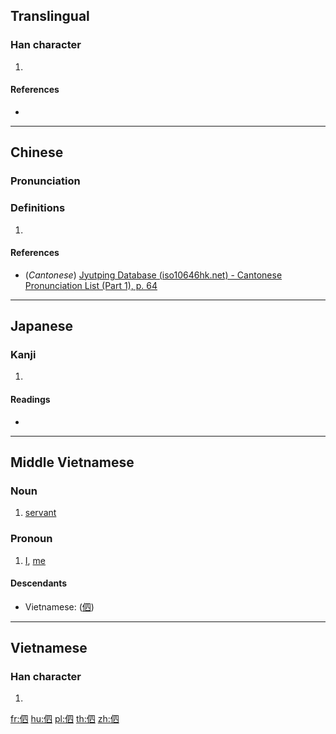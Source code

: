 ==Translingual==

===Han character===
{{Han char|rn=9|rad=人|as=05|sn=7|four=|canj=OWC|ids=⿰亻四}}

# {{defn|Han|sort=人05}}

====References====
* {{Han ref|kx=0097.020|dkj=00477|hdz=10134.030|uh=4F35|ud=20277}}

----

==Chinese==
{{zh-forms}}

===Pronunciation===
{{zh-pron
|m=xù
|c=gwik1
|mc=
|oc=
|ma=
|cat=
}}

===Definitions===
{{zh-hanzi}}

# {{rfdef|lang=zh}}

====References====
* (''Cantonese'') [http://www.iso10646hk.net/jp/document/download.jsp Jyutping Database (iso10646hk.net) - Cantonese Pronunciation List (Part 1), p. 64]

----

==Japanese==

===Kanji===
{{ja-kanji|grade=|rs=人05}}

# {{defn|lang=ja|sort=人05}}

====Readings====
* {{ja-readings|on=[[きょく]] (kyoku), [[けき]] (keki), [[き]] (ki)|kun=[[さびしい]] (sabishii)}}

----

==Middle Vietnamese==

===Noun===
{{head|mkh-mvi|noun|tr=tớ}}

# [[servant]]

===Pronoun===
{{head|mkh-mvi|pronoun|tr=tớ}}

# [[I]], [[me]]

====Descendants====
* Vietnamese: {{l|vi|tớ}} ([[伵]])

----

==Vietnamese==

===Han character===
{{vi-hantu|[[tớ]]|rs=人05}}

# {{defn|lang=vi|sort=人05}}

[[fr:伵]]
[[hu:伵]]
[[pl:伵]]
[[th:伵]]
[[zh:伵]]